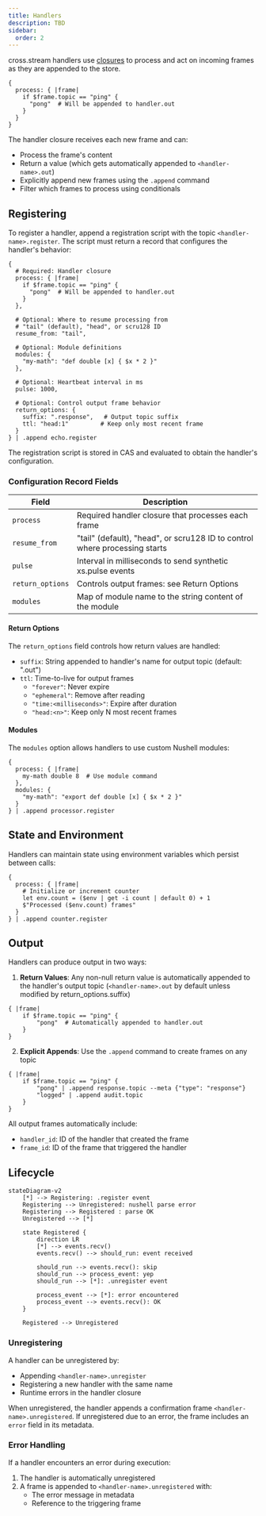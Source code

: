 ```yaml
---
title: Handlers
description: TBD
sidebar:
  order: 2
---
```




cross.stream handlers use <Link to="nu" />
[closures](https://www.nushell.sh/lang-guide/chapters/types/basic_types/closure.html)
to process and act on incoming frames as they are appended to the store.

```nushell
{
  process: { |frame|
    if $frame.topic == "ping" {
      "pong"  # Will be appended to handler.out
    }
  }
}
```

The handler closure receives each new frame and can:

- Process the frame's content
- Return a value (which gets automatically appended to `<handler-name>.out`)
- Explicitly append new frames using the `.append` command
- Filter which frames to process using conditionals

## Registering

To register a handler, append a registration script with the topic
`<handler-name>.register`. The script must return a record that configures the
handler's behavior:

```nushell
{
  # Required: Handler closure
  process: { |frame|
    if $frame.topic == "ping" {
      "pong"  # Will be appended to handler.out
    }
  },

  # Optional: Where to resume processing from
  # "tail" (default), "head", or scru128 ID
  resume_from: "tail",

  # Optional: Module definitions
  modules: {
    "my-math": "def double [x] { $x * 2 }"
  },

  # Optional: Heartbeat interval in ms
  pulse: 1000,

  # Optional: Control output frame behavior
  return_options: {
    suffix: ".response",   # Output topic suffix
    ttl: "head:1"         # Keep only most recent frame
  }
} | .append echo.register
```

The registration script is stored in CAS and evaluated to obtain the handler's
configuration.

### Configuration Record Fields

| Field            | Description                                                                |
| ---------------- | -------------------------------------------------------------------------- |
| `process`        | Required handler closure that processes each frame                         |
| `resume_from`    | "tail" (default), "head", or scru128 ID to control where processing starts |
| `pulse`          | Interval in milliseconds to send synthetic xs.pulse events                 |
| `return_options` | Controls output frames: see Return Options                                 |
| `modules`        | Map of module name to the string content of the module                     |

#### Return Options

The `return_options` field controls how return values are handled:

- `suffix`: String appended to handler's name for output topic (default: ".out")
- `ttl`: Time-to-live for output frames
  - `"forever"`: Never expire
  - `"ephemeral"`: Remove after reading
  - `"time:<milliseconds>"`: Expire after duration
  - `"head:<n>"`: Keep only N most recent frames

#### Modules

The `modules` option allows handlers to use custom Nushell modules:

```nushell
{
  process: { |frame|
    my-math double 8  # Use module command
  },
  modules: {
    "my-math": "export def double [x] { $x * 2 }"
  }
} | .append processor.register
```

## State and Environment

Handlers can maintain state using environment variables which persist between
calls:

```nushell
{
  process: { |frame|
    # Initialize or increment counter
    let env.count = ($env | get -i count | default 0) + 1
    $"Processed ($env.count) frames"
  }
} | .append counter.register
```

## Output

Handlers can produce output in two ways:

1. **Return Values**: Any non-null return value is automatically appended to the
   handler's output topic (`<handler-name>.out` by default unless modified by
   return_options.suffix)

```nushell
{ |frame|
    if $frame.topic == "ping" {
        "pong"  # Automatically appended to handler.out
    }
}
```

2. **Explicit Appends**: Use the `.append` command to create frames on any topic

```nushell
{ |frame|
    if $frame.topic == "ping" {
        "pong" | .append response.topic --meta {"type": "response"}
        "logged" | .append audit.topic
    }
}
```

All output frames automatically include:

- `handler_id`: ID of the handler that created the frame
- `frame_id`: ID of the frame that triggered the handler

## Lifecycle

```mermaid
stateDiagram-v2
    [*] --> Registering: .register event
    Registering --> Unregistered: nushell parse error
    Registering --> Registered : parse OK
    Unregistered --> [*]

    state Registered {
        direction LR
        [*] --> events.recv()
        events.recv() --> should_run: event received

        should_run --> events.recv(): skip
        should_run --> process_event: yep
        should_run --> [*]: .unregister event

        process_event --> [*]: error encountered
        process_event --> events.recv(): OK
    }

    Registered --> Unregistered
```

### Unregistering

A handler can be unregistered by:

- Appending `<handler-name>.unregister`
- Registering a new handler with the same name
- Runtime errors in the handler closure

When unregistered, the handler appends a confirmation frame
`<handler-name>.unregistered`. If unregistered due to an error, the frame
includes an `error` field in its metadata.

### Error Handling

If a handler encounters an error during execution:

1. The handler is automatically unregistered
2. A frame is appended to `<handler-name>.unregistered` with:
   - The error message in metadata
   - Reference to the triggering frame
